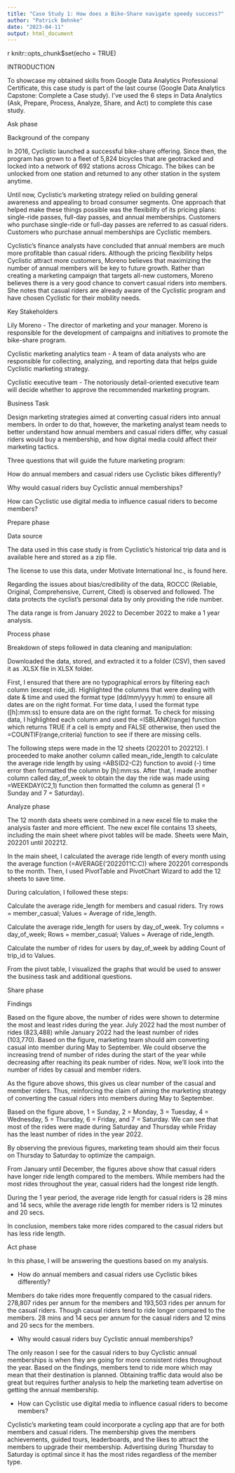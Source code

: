 ---
title: "Case Study 1: How does a Bike-Share navigate speedy success?"
author: "Patrick Behnke"
date: "2023-04-11"
output: html_document
---

{r setup, include=FALSE}
knitr::opts_chunk$set(echo = TRUE)

INTRODUCTION

To showcase my obtained skills from Google Data Analytics Professional Certificate, this case study is part of the last course (Google Data Analytics Capstone: Complete a Case study). I've used the 6 steps in Data Analytics (Ask, Prepare, Process, Analyze, Share, and Act) to complete this case study.

Ask phase

Background of the company

In 2016, Cyclistic launched a successful bike-share offering. Since then, the program has grown to a fleet of 5,824 bicycles that are geotracked and locked into a network of 692 stations across Chicago. The bikes can be unlocked from one station and returned to any other station in the system anytime.

Until now, Cyclistic's marketing strategy relied on building general awareness and appealing to broad consumer segments. One approach that helped make these things possible was the flexibility of its pricing plans: single-ride passes, full-day passes, and annual memberships. Customers who purchase single-ride or full-day passes are referred to as casual riders. Customers who purchase annual memberships are Cyclistic members.

Cyclistic's finance analysts have concluded that annual members are much more profitable than casual riders. Although the pricing flexibility helps Cyclistic attract more customers, Moreno believes that maximizing the number of annual members will be key to future growth. Rather than creating a marketing campaign that targets all-new customers, Moreno believes there is a very good chance to convert casual riders into members. She notes that casual riders are already aware of the Cyclistic program and have chosen Cyclistic for their mobility needs.

Key Stakeholders

Lily Moreno - The director of marketing and your manager. Moreno is responsible for the development of campaigns and initiatives to promote the bike-share program.

Cyclistic marketing analytics team - A team of data analysts who are responsible for collecting, analyzing, and reporting data that helps guide Cyclistic marketing strategy.

Cyclistic executive team - The notoriously detail-oriented executive team will decide whether to approve the recommended marketing program.

Business Task

Design marketing strategies aimed at converting casual riders into annual members. In order to do that, however, the marketing analyst team needs to better understand how annual members and casual riders differ, why casual riders would buy a membership, and how digital media could affect their marketing tactics.

Three questions that will guide the future marketing program:

How do annual members and casual riders use Cyclistic bikes differently?

Why would casual riders buy Cyclistic annual memberships?

How can Cyclistic use digital media to influence casual riders to become members?

Prepare phase

Data source

The data used in this case study is from Cyclistic's historical trip data and is available here and stored as a zip file.

The license to use this data, under Motivate International Inc., is found here.

Regarding the issues about bias/credibility of the data, ROCCC (Reliable, Original, Comprehensive, Current, Cited) is observed and followed. The data protects the cyclist's personal data by only providing the ride number.

The data range is from January 2022 to December 2022 to make a 1 year analysis.

Process phase

Breakdown of steps followed in data cleaning and manipulation:

Downloaded the data, stored, and extracted it to a folder (CSV), then saved it as .XLSX file in XLSX folder.

First, I ensured that there are no typographical errors by filtering each column (except ride_id). Highlighted the columns that were dealing with date & time and used the format type (dd/mm/yyyy h:mm) to ensure all dates are on the right format. For time data, I used the format type ([h]:mm:ss) to ensure data are on the right format. To check for missing data, I highlighted each column and used the =ISBLANK(range) function which returns TRUE if a cell is empty and FALSE otherwise, then used the =COUNTIF(range,criteria) function to see if there are missing cells.

The following steps were made in the 12 sheets (202201 to 202212). I proceeded to make another column called mean_ride_length to calculate the average ride length by using =ABS(D2-C2) function to avoid (-) time error then formatted the column by [h]:mm:ss. After that, I made another column called day_of_week to obtain the day the ride was made using =WEEKDAY(C2,1) function then formatted the column as general (1 = Sunday and 7 = Saturday).

Analyze phase

The 12 month data sheets were combined in a new excel file to make the analysis faster and more efficient. The new excel file contains 13 sheets, including the main sheet where pivot tables will be made. Sheets were Main, 202201 until 202212.

In the main sheet, I calculated the average ride length of every month using the average function (=AVERAGE('202201'!C:C)) where 202201 corresponds to the month. Then, I used PivotTable and PivotChart Wizard to add the 12 sheets to save time.

During calculation, I followed these steps:

Calculate the average ride_length for members and casual riders. Try rows = member_casual; Values = Average of ride_length.

Calculate the average ride_length for users by day_of_week. Try columns = day_of_week; Rows = member_casual; Values = Average of ride_length.

Calculate the number of rides for users by day_of_week by adding Count of trip_id to Values.

From the pivot table, I visualized the graphs that would be used to answer the business task and additional questions.

Share phase

Findings

Based on the figure above, the number of rides were shown to determine the most and least rides during the year. July 2022 had the most number of rides (823,488) while January 2022 had the least number of rides (103,770). Based on the figure, marketing team should aim converting casual into member during May to September. We could observe the increasing trend of number of rides during the start of the year while decreasing after reaching its peak number of rides. Now, we'll look into the number of rides by casual and member riders.

As the figure above shows, this gives us clear number of the casual and member riders. Thus, reinforcing the claim of aiming the marketing strategy of converting the casual riders into members during May to September.

Based on the figure above, 1 = Sunday, 2 = Monday, 3 = Tuesday, 4 = Wednesday, 5 = Thursday, 6 = Friday, and 7 = Saturday. We can see that most of the rides were made during Saturday and Thursday while Friday has the least number of rides in the year 2022.

By observing the previous figures, marketing team should aim their focus on Thursday to Saturday to optimize the campaign.

From January until December, the figures above show that casual riders have longer ride length compared to the members. While members had the most rides throughout the year, casual riders had the longest ride length.

During the 1 year period, the average ride length for casual riders is 28 mins and 14 secs, while the average ride length for member riders is 12 minutes and 20 secs.

In conclusion, members take more rides compared to the casual riders but has less ride length.

Act phase

In this phase, I will be answering the questions based on my analysis.

- How do annual members and casual riders use Cyclistic bikes differently?

Members do take rides more frequently compared to the casual riders. 278,807 rides per annum for the members and 193,503 rides per annum for the casual riders. Though casual riders tend to ride longer compared to the members. 28 mins and 14 secs per annum for the casual riders and 12 mins and 20 secs for the members.

- Why would casual riders buy Cyclistic annual memberships?

The only reason I see for the casual riders to buy Cyclistic annual memberships is when they are going for more consistent rides throughout the year. Based on the findings, members tend to ride more which may mean that their destination is planned. Obtaining traffic data would also be great but requires further analysis to help the marketing team advertise on getting the annual membership.

- How can Cyclistic use digital media to influence casual riders to become members?

Cyclistic's marketing team could incorporate a cycling app that are for both members and casual riders. The membership gives the members achievements, guided tours, leaderboards, and the likes to attract the members to upgrade their membership. Advertising during Thursday to Saturday is optimal since it has the most rides regardless of the member type.

